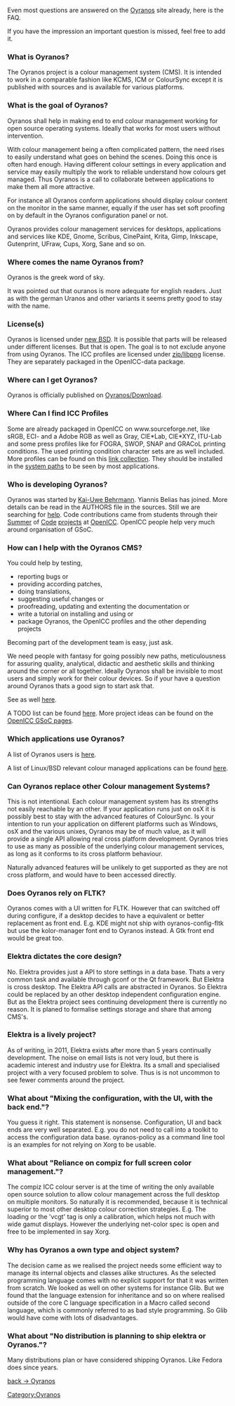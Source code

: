 Even most questions are answered on the [http://www.oyranos.org Oyranos] site already, here is the FAQ.

If you have the impression an important question is missed, feel free to add it.


=== What is Oyranos? ===
The Oyranos project is a colour management system (CMS). It is intended to work in a comparable fashion like KCMS, ICM or ColourSync except it is published with sources and is available for various platforms.

=== What is the goal of Oyranos? ===
Oyranos shall help in making end to end colour management working for open source operating systems. Ideally that works for most users without intervention.

With colour management being a often complicated pattern, the need rises to easily understand what goes on behind the scenes. Doing this once is often hard enough. Having different colour settings in every application and service may easily multiply the work to reliable understand how colours get managed. Thus Oyranos is a call to collaborate between applications to make them all more attractive.

For instance all Oyranos conform applications should display colour content on the monitor in the same manner, equally if the user has set soft proofing on by default in the Oyranos configuration panel or not.

Oyranos provides colour management services for desktops, applications and services like KDE, Gnome, Scribus, CinePaint, Krita, Gimp, Inkscape, Gutenprint, UFraw, Cups, Xorg, Sane and so on.

=== Where comes the name Oyranos from? ===
Oyranos is the greek word of sky.

It was pointed out that ouranos is more adequate for english readers. Just as with the german Uranos and other variants it seems pretty good to stay with the name.

=== License(s) ===
Oyranos is licensed under [http://opensource.org/licenses/bsd-license.php new BSD]. It is possible that parts will be released under different licenses. But that is open. The goal is to not exclude anyone from using Oyranos. The ICC profiles are licensed under [http://opensource.org/licenses/zlib-license.php zip/libpng] license. They are separately packaged in the OpenICC-data package.

=== Where can I get Oyranos? ===
Oyranos is officially published on [[Oyranos/Download]].

=== Where Can I find ICC Profiles ===
Some are already packaged in OpenICC on www.sourceforge.net, like sRGB, ECI- and a Adobe RGB as well as Gray, CIE*Lab, CIE*XYZ, ITU-Lab and some press profiles like for FOGRA, SWOP, SNAP and GRACoL printing conditions. The used printing condition character sets are as well included. More profiles can be found on this [http://www.behrmann.name/index.php?option=com_weblinks&catid=73&Itemid=95 link collection]. They should be installed in the [[OpenIccDirectoryProposal|system paths]] to be seen by most applications.

=== Who is developing Oyranos? ===
Oyranos was started by [http://www.behrmann.name Kai-Uwe Behrmann]. Yiannis Belias has joined. More details can be read in the AUTHORS file in the sources. Still we are searching for [[#How_can_I_help_with_the_Oyranos_CMS.3F|help]].
Code contributions came from students through their [http://www.freedesktop.org/wiki/OpenIcc/ColorManagementNearX Summer] of [http://code.google.com/p/google-summer-of-code-2008-openicc/downloads/list Code] [http://freedesktop.org/wiki/OpenIccForGoogleSoC2008 projects] at [[OpenICC]]. OpenICC people help very much around organisation of GSoC.

=== How can I help with the Oyranos CMS? ===
You could help by testing, 
* reporting bugs or 
* providing according patches,
* doing translations,
* suggesting useful changes or
* proofreading, updating and extenting the documentation or
* write a tutorial on installing and using or
* package Oyranos, the OpenICC profiles and the other depending projects

Becoming part of the development team is easy, just ask.

We need people with fantasy for going possibly new paths, meticulousness for assuring quality, analytical, didactic and aesthetic skills and thinking around the corner or all together. Ideally Oyranos shall be invisible to most users and simply work for their colour devices. So if your have a question around Oyranos thats a good sign to start ask that.

See as well [[Oyranos#Development|here]].

A TODO list can be found [[Oyranos/FeatureWish|here]]. More project ideas can be found on the [http://www.freedesktop.org/wiki/OpenIcc/GoogleSoC2009 OpenICC GSoC pages].

=== Which applications use Oyranos? ===
A list of Oyranos users is [http://www.oyranos.org/#audience here].

A list of Linux/BSD relevant colour managed applications can be found [http://www.oyranos.org/wiki/index.php?title=Applications here].

=== Can Oyranos replace other Colour management Systems? ===
This is not intentional. Each colour management system has its strengths not easily reachable by an other. If your application runs just on osX it is possibly best to stay with the advanced features of ColourSync. Is your intention to run your application on different platforms such as Windows, osX and the various unixes, Oyranos may be of much value, as it will provide a single API allowing real cross platform development. Oyranos tries to use as many as possible of the underlying colour management services, as long as it conforms to its cross platform behaviour. 

Naturally advanced features will be unlikely to get supported as they are not cross platform, and would have to been accessed directly.

=== Does Oyranos rely on FLTK? ===
Oyranos comes with a UI written for FLTK. However that can switched off  during configure, if a desktop decides to have a equivalent or better replacement as front end.
E.g. KDE might not ship with oyranos-config-fltk but use the kolor-manager font end to Oyranos instead.
A Gtk front end would be great too.

=== Elektra dictates the core design? ===
No. Elektra provides just a API to store settings in a data base. Thats a very common task and available through gconf or the Qt framework. But Elektra is cross desktop. The Elektra API calls are abstracted in Oyranos. So Elektra could be replaced by an other desktop independent configuration engine. But as the Elektra project sees continuing development there is 
currently no reason. It is planed to formalise settings storage and share that among CMS's.

=== Elektra is a lively project? ===
As of writing, in 2011, Elektra exists after more than 5 years continually development. The noise on email lists is not very loud, but there is academic interest and industry use for Elektra. Its a small and specialised project with a very focused problem to solve. Thus is is not uncommon to see fewer comments around the project.

=== What about "Mixing the configuration, with the UI, with the back end."? ===
You guess it right. This statement is nonsense. Configuration, UI and 
back ends are very well separated. E.g. you do not need to call into a toolkit
to access the configuration data base. oyranos-policy as a command line tool
is an examples for not relying on Xorg to be usable.

=== What about "Reliance on compiz for full screen color management."? ===
The compiz ICC colour server is at the time of writing the only available
open source solution to allow colour management across the full desktop on multiple 
monitors. So naturally it is recommended, because it is
technical superior to most other desktop colour correction strategies. E.g. The 
loading or the 'vcgt' tag is only a calibration, which helps not much with wide 
gamut displays.
However the underlying net-color spec is open and free to be implemented in say
Xorg.

=== Why has Oyranos a own type and object system? ===
The decision came as we realised the project needs some efficient way to
manage its internal objects and classes alike structures. As the selected 
programming language comes with no explicit support for that it was written
from scratch. We looked as well on other systems for instance Glib. But we found
that the language extension for inheritance and so on where realised outside of
the core C language specification in a Macro called second language, which is
commonly referred to as bad style programming. So Glib would have
come with lots of disadvantages.

=== What about "No distribution is planning to ship elektra or Oyranos."? ===
Many distributions plan or have considered shipping Oyranos. Like  Fedora does
since years.



[[Oyranos|back -> Oyranos]]
[[Category:Oyranos]]